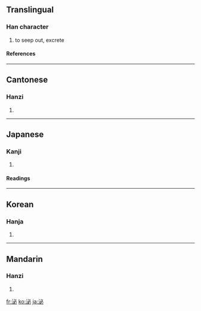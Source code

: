 ==Translingual==
===Han character===
{{Han char|rn=85|rad=水|as=05|sn=8|four=3310<sub>0</sub>|canj=水心竹 (EPH)}}
# to seep out, excrete
====References====
{{Han ref|kx=0615.180|dkj=17279|dj=1009.140|hdz=31595.040|uh=6CCC|ud=27852|bh=AA63|bd=43619}}

----
==Cantonese==
===Hanzi===
{{yue-hanzi|jyut=|y=bei3}}
# {{defn|Cantonese}}

----
==Japanese==
===Kanji===
{{ja-kanji|grade=c|rs=水05}}
# {{defn|Japanese}} 
====Readings====
{{ja-readings|on=[[ひつ]] (hitsu), [[ひ]] (hi)|kun=[[ながれる]] (nagareru), [[にじむ]] (nijimu)}}

----
==Korean==
===Hanja===
{{ko-hanja|hangeul=[[필]], [[비]]|eumhun=|rv=pil, bi|mr=p'il, pi|y=phil, pi}}
# {{defn|Korean}}

----
==Mandarin==
===Hanzi===
{{cmn-hanzi|pin=[[mì]] ([[mi4]])|wg=mi<sup>4</sup>}}
# {{defn|Mandarin}}

[[fr:泌]]
[[ko:泌]]
[[ja:泌]]